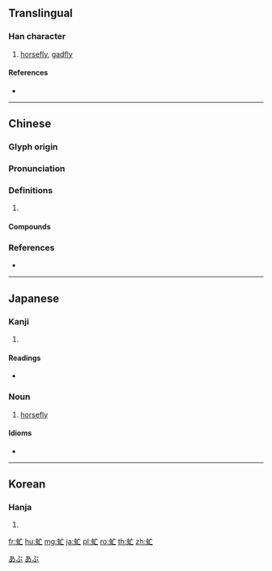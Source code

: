 {{character info/new}}
==Translingual==

===Han character===
{{Han char|rn=142|rad=虫|as=03|sn=9|four=50110|canj=LIYV}}

# [[horsefly]], [[gadfly]]

====References====
* {{Han ref|kx=1077.060|dkj=32835|dj=1546.010|hdz=42835.120|uh=867B|ud=34427|bh=AD6A|bd=44394}}

----

==Chinese==
{{zh-forms}}

===Glyph origin===
{{Han etym}}

===Pronunciation===
{{zh-pron
|m=méng
|c=mong4,mang4
|oc=y
|cat=
}}

===Definitions===
{{zh-hanzi}}

# {{rfdef|zh}}

====Compounds====
{{zh-der|牛虻|花虻|蚊虻之勞|食蟲虻}}

===References===
* {{R:yue:Hanzi}}

----

==Japanese==

===Kanji===
{{ja-kanji|grade=|rs=虫03}}

# {{defn|lang=ja|sort=虫03}}

====Readings====
* {{ja-readings|on=[[ぼう]] (bō)|kun=[[あぶ]] (abu)}}

===Noun===
{{ja-noun|あぶ|アブ}}

# [[horsefly]]

====Idioms====
{{der-top|Idioms}}
* {{ja-r|虻蜂取らず|あぶ はち とらず}}
{{der-bottom}}

[[Category:ja:Dipterans|あぶ]]
[[Category:ja:Parasites|あぶ]]

----

==Korean==

===Hanja===
{{ko-hanja|hangeul=멍|eumhun=|rv=meong|mr=mŏng|y=meng}}

# {{defn|lang=ko|sort=虫03}}

[[fr:虻]]
[[hu:虻]]
[[mg:虻]]
[[ja:虻]]
[[pl:虻]]
[[ro:虻]]
[[th:虻]]
[[zh:虻]]